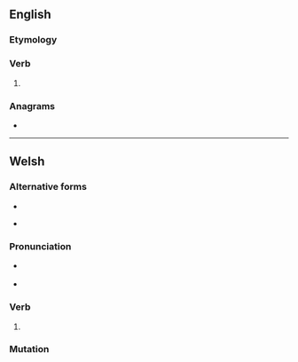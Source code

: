 ==English==

===Etymology===
{{suffix|en|care|est}}

===Verb===
{{head|en|verb form}}

# {{en-archaic second-person singular of|care}}

===Anagrams===
* {{anagrams|en|a=acerst|Cartes|Caster|acters|carets|cartes|caster|caters|crates|creats|racest|reacts|recast|rescat|reäcts|traces}}

----

==Welsh==

===Alternative forms===
* {{l|cy|caraist}}
* {{l|cy|ceraist}} {{qualifier|literary}}

===Pronunciation===
* {{a|cy-N}} {{IPA|cy|/ˈkarɛsd/|[ˈkʰarɛst]}}
* {{a|cy-S}} {{IPA|cy|/ˈkaːrɛsd/|[ˈkʰaːrɛst]|/ˈkarɛsd/|[ˈkʰarɛst]}}

===Verb===
{{head|cy|verb form}}

# {{lb|cy|colloquial}} {{inflection of|cy|caru||2|s|pret}}

===Mutation===
{{cy-mut-auto}}